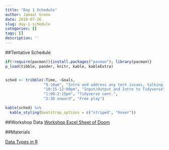 ```yaml
---
title: "Day 1 Schedule"
author: Jamaal Green
date: 2018-07-26
slug: day-1-schedule
categories: []
tags: []
description: ''
---
```


##Tentative Schedule

```r

if(!require(pacman)){install.packages("pacman"); library(pacman)}
p_load(tibble, pander, knitr, kable, kableExtra)


sched <- tribble(~Time, ~Goals,
                 "9-10am", "Intro and address any tech issues, talking data types", 
                 "10:15-12:00pm", "Input/Output and Intro to Tidyverse",  
                 "1:00-2:15pm", "Tidyverse cont.", 
                 "2:30 onward", "Free play")

kable(sched) %>% 
  kable_styling(bootstrap_options = c("striped", "hover"))


```

##Workshop Data
[Workshop Excel Sheet of Doom](data/DataSetsForPSUWorkshop.xlsx)

##Materials

[Data Types in R](static/data/data_type.pdf)